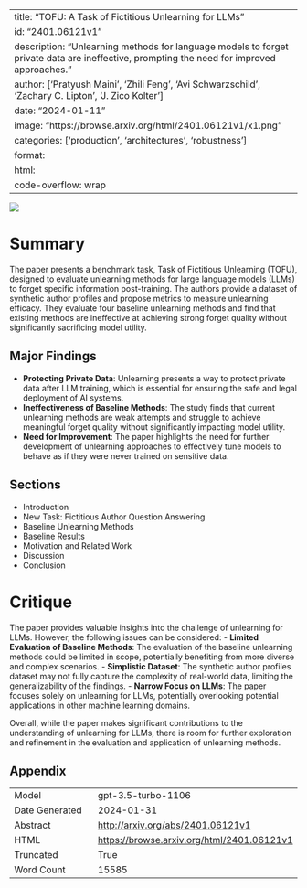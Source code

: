 
---
title: "TOFU: A Task of Fictitious Unlearning for LLMs"
id: "2401.06121v1"
description: "Unlearning methods for language models to forget private data are ineffective, prompting the need for improved approaches."
author: ['Pratyush Maini', 'Zhili Feng', 'Avi Schwarzschild', 'Zachary C. Lipton', 'J. Zico Kolter']
date: "2024-01-11"
image: "https://browse.arxiv.org/html/2401.06121v1/x1.png"
categories: ['production', 'architectures', 'robustness']
format:
  html:
    code-overflow: wrap
---

![](https://browse.arxiv.org/html/2401.06121v1/x1.png)


# Summary
The paper presents a benchmark task, Task of Fictitious Unlearning (TOFU), designed to evaluate unlearning methods for large language models (LLMs) to forget specific information post-training. The authors provide a dataset of synthetic author profiles and propose metrics to measure unlearning efficacy. They evaluate four baseline unlearning methods and find that existing methods are ineffective at achieving strong forget quality without significantly sacrificing model utility.

## Major Findings
- **Protecting Private Data**: Unlearning presents a way to protect private data after LLM training, which is essential for ensuring the safe and legal deployment of AI systems.
- **Ineffectiveness of Baseline Methods**: The study finds that current unlearning methods are weak attempts and struggle to achieve meaningful forget quality without significantly impacting model utility.
- **Need for Improvement**: The paper highlights the need for further development of unlearning approaches to effectively tune models to behave as if they were never trained on sensitive data.

## Sections
- Introduction
- New Task: Fictitious Author Question Answering
- Baseline Unlearning Methods
- Baseline Results
- Motivation and Related Work
- Discussion
- Conclusion

# Critique
The paper provides valuable insights into the challenge of unlearning for LLMs. However, the following issues can be considered:
- **Limited Evaluation of Baseline Methods**: The evaluation of the baseline unlearning methods could be limited in scope, potentially benefiting from more diverse and complex scenarios.
- **Simplistic Dataset**: The synthetic author profiles dataset may not fully capture the complexity of real-world data, limiting the generalizability of the findings.
- **Narrow Focus on LLMs**: The paper focuses solely on unlearning for LLMs, potentially overlooking potential applications in other machine learning domains. 

Overall, while the paper makes significant contributions to the understanding of unlearning for LLMs, there is room for further exploration and refinement in the evaluation and application of unlearning methods.

## Appendix

|          |          |
|----------|----------|
| Model     | gpt-3.5-turbo-1106       |
| Date Generated     | 2024-01-31       |
| Abstract | [http://arxiv.org/abs/2401.06121v1](http://arxiv.org/abs/2401.06121v1)        |
| HTML     | [https://browse.arxiv.org/html/2401.06121v1](https://browse.arxiv.org/html/2401.06121v1)       |
| Truncated       | True       |
| Word Count       | 15585       |
